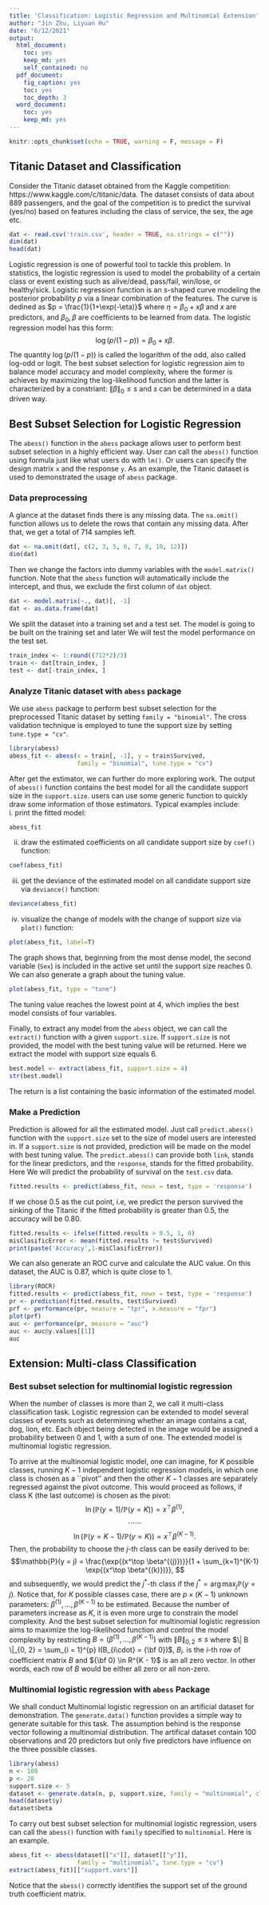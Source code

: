 ```yaml
---
title: 'Classification: Logistic Regression and Multinomial Extension'
author: "Jin Zhu, Liyuan Hu"
date: "6/12/2021"
output:
  html_document: 
    toc: yes
    keep_md: yes
    self_contained: no
  pdf_document:
    fig_caption: yes
    toc: yes
    toc_depth: 3
  word_document: 
    toc: yes
    keep_md: yes
---
```


```r
knitr::opts_chunk$set(echo = TRUE, warning = F, message = F)
```

## Titanic Dataset and Classification

Consider the Titanic dataset obtained from the Kaggle competition: https://www.kaggle.com/c/titanic/data. 
The dataset consists of data about 889 passengers, and the goal of the competition is to predict the survival (yes/no) based on features including the class of service, the sex, the age etc. 

```r
dat <- read.csv('train.csv', header = TRUE, na.strings = c(""))
dim(dat)
head(dat)
```
Logistic regression is one of powerful tool to tackle this problem. 
In statistics, the logistic regression is used to model the probability of a certain class or event existing such as alive/dead, pass/fail, win/lose, or healthy/sick. 
<!-- Therefore, logistic regression is capable of predicting binary results. -->
Logistic regression function is an $s$-shaped curve modeling the posterior probability $p$ via a linear combination of the features. The curve is dedined as $p = \frac{1}{1+\exp(-\eta)}$ where $\eta = \beta_0+x\beta$ and $x$ are predictors, and $\beta_0, \beta$ are coefficients to be learned from data. 
The logistic regression model has this form:
$$
\log(p/(1-p)) = \beta_0 + x\beta.
$$
The quantity $\log(p/(1-p))$ is called the logarithm of the odd, also called log-odd or logit. 
The best subset selection for logistic regression aim to balance model accuracy and model complexity, 
where the former is achieves by maximizing the log-likelihood function and 
the latter is characterized by a constriant: $\| \beta \|_0 \leq s$ and $s$ can be determined in a data driven way.

## Best Subset Selection for Logistic Regression

The `abess()` function in the `abess` package allows user to perform best subset selection in a highly efficient way. User can call the `abess()` function using formula just like what users do with `lm()`. Or users can specify the design matrix `x` and the response `y`. As an example, the Titanic dataset is used to demonstrated the usage of `abess` package. 

### Data preprocessing

A glance at the dataset finds there is any missing data.
The `na.omit()` function allows us to delete the rows that contain any missing data. 
After that, we get a total of 714 samples left. 
```r
dat <- na.omit(dat[, c(2, 3, 5, 6, 7, 8, 10, 12)])
dim(dat)
```
Then we change the factors into dummy variables with the `model.matrix()` function. Note that the `abess` function will automatically include the intercept, and thus, we exclude the first column of `dat` object.
```r
dat <- model.matrix(~., dat)[, -1]
dat <- as.data.frame(dat)
```

We split the dataset into a training set and a test set. The model is going to be built on the training set and later We will test the model performance on the test set.
```r
train_index <- 1:round((712*2)/3)
train <- dat[train_index, ]
test <- dat[-train_index, ]
```

### Analyze Titanic dataset with `abess` package      
We use `abess` package to perform best subset selection for the preprocessed Titanic dataset by 
setting `family = "binomial"`. 
The cross validation technique is employed to tune the support size by setting `tune.type = "cv"`. 
```r
library(abess)
abess_fit <- abess(x = train[, -1], y = train$Survived, 
                   family = "binomial", tune.type = "cv")
```

<!-- ```{r} -->
<!-- library(abess) -->
<!-- abess_fit <- abess(Survived ~ ., data = train,  -->
<!--                    family = "binomial", tune.type = "cv") -->
<!-- ``` -->
<!-- or  -->

<!-- By default, the `abess` function implements the ABESS algorithm with the support size changing from 0 to $\min\{p,n/log(n)p \}$ and the best support size is determined by the Generalized Informatoin Criterion (GIC). users can change the tunging criterion by specifying the argument `tune.type`. The available tuning criterion now are `gic`, `aic`, `bic`, `ebic` and `cv`. For a quicker solution, users can change the tuning strategy to a golden section path which trys to find the elbow point of the tuning criterion over the hyperparameter space. Here we give an example. -->

<!-- ```{r} -->
<!-- abess_fit.gs <- abess(Survived~., data = train, family = "binomial", tune = "bic", tune.path = "gs") -->
<!-- ``` -->

<!-- Hold on, we aren't finished yet.  -->
After get the estimator, we can further do more exploring work.
The output of `abess()` function contains the best model for all the candidate support size in the `support.size`. users can use some generic function to quickly draw some information of those estimators. 
Typical examples include:       
i. print the fitted model:
```r
abess_fit
```
(ii) draw the estimated coefficients on all candidate support size by `coef()` function:
```r
coef(abess_fit)
```
(iii) get the deviance of the estimated model on all candidate support size via `deviance()` function:
```r
deviance(abess_fit)
```
(iv) visualize the change of models with the change of support size via `plot()` function: 
```r
plot(abess_fit, label=T)
```

The graph shows that, beginning from the most dense model, the second variable (`Sex`) is included in the active set until the support size reaches 0. We can also generate a graph about the tuning value. 
```r
plot(abess_fit, type = "tune")
```

The tuning value reaches the lowest point at 4, which implies the best model consists of four variables.  
<!-- And We might choose the estimated model with support size equals 6 as our final model.  -->

Finally, to extract any model from the `abess` object, we can call the `extract()` function with a given `support.size`. If `support.size` is not provided, the model with the best tuning value will be returned. Here we extract the model with support size equals 6.
```r
best.model <- extract(abess_fit, support.size = 4)
str(best.model)
```

The return is a list containing the basic information of the estimated model.

### Make a Prediction

Prediction is allowed for all the estimated model. Just call `predict.abess()` function with the `support.size` set to the size of model users are interested in. If a `support.size` is not provided, prediction will be made on the model with best tuning value. The `predict.abess()` can provide both `link`, stands for the linear predictors, and the `response`, stands for the fitted probability. Here We will predict the probability of survival on the `test.csv` data.
```r
fitted.results <- predict(abess_fit, newx = test, type = 'response')
```

If we chose 0.5 as the cut point, i.e, we predict the person survived the sinking of the Titanic if the fitted probability is greater than 0.5, the accuracy will be 0.80.

```r
fitted.results <- ifelse(fitted.results > 0.5, 1, 0)
misClasificError <- mean(fitted.results != test$Survived)
print(paste('Accuracy',1-misClasificError))
```

We can also generate an ROC curve and calculate the AUC value. On this dataset, the AUC is 0.87, which is quite close to 1.
```r
library(ROCR)
fitted.results <- predict(abess_fit, newx = test, type = 'response')
pr <- prediction(fitted.results, test$Survived)
prf <- performance(pr, measure = "tpr", x.measure = "fpr")
plot(prf)
auc <- performance(pr, measure = "auc")
auc <- auc@y.values[[1]]
auc
```

## Extension: Multi-class Classification

### Best subset selection for multinomial logistic regression
When the number of classes is more than 2, we call it multi-class classification task. 
Logistic regression can be extended to model several classes of events such as determining whether an image contains a cat, dog, lion, etc. 
Each object being detected in the image would be assigned a probability between 0 and 1, with a sum of one.
The extended model is multinomial logistic regression. 

To arrive at the multinomial logistic model, one can imagine, for $K$ possible classes, running $K-1$ independent logistic regression models, in which one class is chosen as a ``pivot'' and then the other $K-1$ classes are separately regressed against the pivot outcome. This would proceed as follows, if class K (the last outcome) is chosen as the pivot:
$$\ln(\mathbb{P}(y = 1) / \mathbb{P}(y = K)) = x^\top \beta^{(1)}, $$
$$\cdots \cdots$$
$$\ln(\mathbb{P}(y = K - 1) / \mathbb{P}(y = K)) = x^\top \beta^{(K - 1)}.$$
Then, the probability to choose the $j$-th class can be easily derived to be:
$$\mathbb{P}(y = j) = \frac{\exp{(x^\top \beta^{(j)})}}{1 + \sum_{k=1}^{K-1} \exp{(x^\top \beta^{(k)})}}, $$
and subsequently, we would predict the $j^{*}$-th class if the $j^* = \arg\max_{j} \mathbb{P}(y = j)$.
Notice that, for $K$ possible classes case, there are $p \times (K - 1)$ unknown parameters: 
$\beta^{(1)}, \ldots, \beta^{(K-1)}$ to be estimated. 
Because the number of parameters increase as $K$, it is even more urge to constrain the model complexity. 
And the best subset selection for multinomial logistic regression aims to maximize the log-likelihood function 
and control the model complexity by restricting $B = (\beta^{(1)}, \ldots, \beta^{(K-1)})$ with 
$\| B \|_{0, 2} \leq s$
where $\| B \|_{0, 2} = \sum_{i = 1}^{p} I(B_{i\cdot} = {\bf 0})$, 
$B_{i\cdot}$ is the $i$-th row of coefficient matrix $B$ and 
${\bf 0} \in R^{K - 1}$ is an all zero vector. 
In other words, each row of $B$ would be either all zero or all non-zero.

### Multinomial logistic regression with `abess` Package

We shall conduct Multinomial logistic regression on an artificial dataset for demonstration. The `generate.data()` function provides a simple way to generate suitable for this task. The assumption behind is the response vector following a multinomial distribution. The artifical dataset contain 100 observations and 20 predictors
but only five predictors have influence on the three possible classes.
```r
library(abess)
n <- 100
p <- 20
support.size <- 5
dataset <- generate.data(n, p, support.size, family = "multinomial", class.num = 3)
head(dataset$y)
dataset$beta
```
To carry out best subset selection for multinomial logistic regression, users can call the `abess()` function with `family` specified to `multinomial`. Here is an example.

```r
abess_fit <- abess(dataset[["x"]], dataset[["y"]], 
                   family = "multinomial", tune.type = "cv")
extract(abess_fit)[["support.vars"]]
```
Notice that the `abess()` correctly identifies the support set of the ground truth coefficient matrix.

